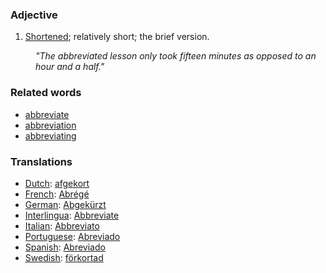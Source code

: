 ===Adjective===
#[[Shortened]]; relatively short; the brief version.

:'' "The abbreviated lesson only took fifteen minutes as opposed to an hour and a half." ''

===Related words===
*[[abbreviate]]
*[[abbreviation]]
*[[abbreviating]]

===Translations===
*[[Dutch]]: [[afgekort]]
*[[French]]: [[Abrégé]]
*[[German]]: [[Abgekürzt]]
*[[Interlingua]]: [[Abbreviate]]
*[[Italian]]: [[Abbreviato]]
*[[Portuguese]]: [[Abreviado]]
*[[Spanish]]: [[Abreviado]]
*[[Swedish]]: [[förkortad]]
